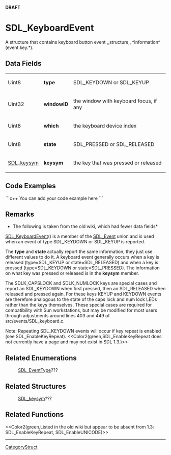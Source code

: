 <!-- pragma section-numbers off -->
<!-- pragma disable-camelcase -->
'''DRAFT'''

= SDL_KeyboardEvent =
A structure that contains keyboard button event ,,structure,, ^information^ (event.key.*).


== Data Fields ==
{|
|Uint8
|'''type'''
|SDL_KEYDOWN or SDL_KEYUP
|-
|Uint32
|'''windowID'''
|the window with keyboard focus, if any
|-
|Uint8
|'''which'''
|the keyboard device index
|-
|Uint8
|'''state'''
|SDL_PRESSED or SDL_RELEASED
|-
|[[SDL_keysym]]
|'''keysym'''
|the key that was pressed or released
|}

== Code Examples ==
```c++
You can add your code example here
```

== Remarks ==
*The following is taken from the old wiki, which had fewer data fields*

[[SDL_KeyboardEvent]]() is a member of the [[SDL_Event]] union and is used when an event of type SDL_KEYDOWN or SDL_KEYUP is reported.

The '''type''' and '''state''' actually report the same information, they just use different values to do it. A keyboard event generally occurs when a key is released (type=SDL_KEYUP or state=SDL_RELEASED) and when a key is pressed (type=SDL_KEYDOWN or state=SDL_PRESSED). The information on what key was pressed or released is in the '''keysym''' member.

The SDLK_CAPSLOCK and SDLK_NUMLOCK keys are special cases and report an SDL_KEYDOWN when first pressed, then an SDL_RELEASED when released and pressed again. For these keys KEYUP and KEYDOWN events are therefore analogous to the state of the caps lock and num lock LEDs rather than the keys themselves. These special cases are required for compatibility with Sun workstations, but may be modified for most users through adjustments around lines 403 and 449 of src/events/SDL_keyboard.c.

Note: Repeating SDL_KEYDOWN events will occur if key repeat is enabled (see SDL_EnableKeyRepeat).  <<Color2(green,SDL_EnableKeyRepeat does not currently have a page and may not exist in SDL 1.3.)>>

== Related Enumerations ==
:[[SDL_EventType]]???

== Related Structures ==
:[[SDL_keysym]]???

== Related Functions ==
<<Color2(green,Listed in the old wiki but appear to be absent from 1.3: SDL_EnableKeyRepeat, SDL_EnableUNICODE)>>

----
[[CategoryStruct]]
